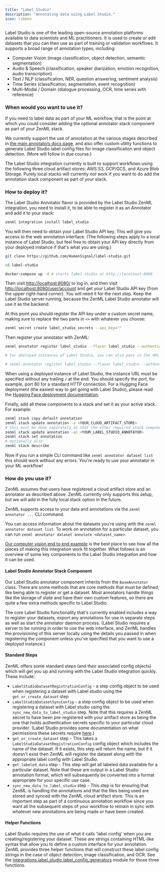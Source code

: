 ```yaml
---
title: "Label Studio"
description: "Annotating data using Label Studio."
icon: ribbon
---
```


Label Studio is one of the leading open-source annotation platforms available to data scientists and ML practitioners. It is used to create or edit datasets that you can then use as part of training or validation workflows. It supports a broad range of annotation types, including:

* Computer Vision (image classification, object detection, semantic segmentation)
* Audio & Speech (classification, speaker diarization, emotion recognition, audio transcription)
* Text / NLP (classification, NER, question answering, sentiment analysis)
* Time Series (classification, segmentation, event recognition)
* Multi-Modal / Domain (dialogue processing, OCR, time series with reference)

### When would you want to use it?

If you need to label data as part of your ML workflow, that is the point at which you could consider adding the optional annotator stack component as part of your ZenML stack.

We currently support the use of annotation at the various stages described in [the main annotators docs page](/latest/stack-components/annotators), and also offer custom utility functions to generate Label Studio label config files for image classification and object detection. (More will follow in due course.)

The Label Studio integration currently is built to support workflows using the following three cloud artifact stores: AWS S3, GCP/GCS, and Azure Blob Storage. Purely local stacks will currently _not_ work if you want to do add the annotation stack component as part of your stack.

### How to deploy it?

The Label Studio Annotator flavor is provided by the Label Studio ZenML integration, you need to install it, to be able to register it as an Annotator and add it to your stack:

```bash
zenml integration install label_studio
```

You will then need to obtain your Label Studio API key. This will give you access to the web annotation interface. (The following steps apply to a local instance of Label Studio, but feel free to obtain your API key directly from your deployed instance if that's what you are using.)

```bash
git clone https://github.com/HumanSignal/label-studio.git

cd label-studio

docker-compose up -d # starts label studio at http://localhost:8080
```

Then visit [http://localhost:8080/](http://localhost:8080/) to log in, and then visit [http://localhost:8080/user/account](http://localhost:8080/user/account) and get your Label Studio API key (from the upper right-hand corner). You will need it for the next step. Keep the Label Studio server running, because the ZenML Label Studio annotator will use it as the backend.

At this point you should register the API key under a custom secret name, making sure to replace the two parts in `<>` with whatever you choose:

```bash
zenml secret create label_studio_secrets --api_key=""
```
Then register your annotator with ZenML:

```bash
zenml annotator register label_studio --flavor label_studio --authentication_secret="label_studio_secrets" --port=8080

# for deployed instances of Label Studio, you can also pass in the URL as follows, for example:

# zenml annotator register label_studio --flavor label_studio --authentication_secret="" --instance_url="" --port=80
```

When using a deployed instance of Label Studio, the instance URL must be specified without any trailing `/` at the end. You should specify the port, for example, port 80 for a standard HTTP connection. For a Hugging Face deployment (the easiest way to get going with Label Studio), please read the [Hugging Face deployment documentation](https://huggingface.co/docs/hub/spaces-sdks-docker-label-studio).

Finally, add all these components to a stack and set it as your active stack. For example:

```bash
zenml stack copy default annotation
zenml stack update annotation -a <YOUR_CLOUD_ARTIFACT_STORE>
# this must be done separately so that the other required stack components are first registered
zenml stack update annotation -an <YOUR_LABEL_STUDIO_ANNOTATOR>
zenml stack set annotation
# optionally also
zenml stack describe
```

Now if you run a simple CLI command like `zenml annotator dataset list` this should work without any errors. You're ready to use your annotator in your ML workflow!

### How do you use it?

ZenML assumes that users have registered a cloud artifact store and an annotator as described above. ZenML currently only supports this setup, but we will add in the fully local stack option in the future.

ZenML supports access to your data and annotations via the `zenml annotator ...` CLI command.

You can access information about the datasets you're using with the `zenml annotator dataset list`. To work on annotation for a particular dataset, you can run `zenml annotator dataset annotate <dataset_name>`.

[Our computer vision end to end example](https://github.com/zenml-io/zenml-projects/tree/main/end-to-end-computer-vision) is the best place to see how all the pieces of making this integration work fit together. What follows is an overview of some key components to the Label Studio integration and how it can be used.

#### Label Studio Annotator Stack Component

Our Label Studio annotator component inherits from the `BaseAnnotator` class. There are some methods that are core methods that must be defined, like being able to register or get a dataset. Most annotators handle things like the storage of state and have their own custom features, so there are quite a few extra methods specific to Label Studio.

The core Label Studio functionality that's currently enabled includes a way to register your datasets, export any annotations for use in separate steps as well as start the annotator daemon process. (Label Studio requires a server to be running in order to use the web interface, and ZenML handles the provisioning of this server locally using the details you passed in when registering the component unless you've specified that you want to use a deployed instance.)

#### Standard Steps

ZenML offers some standard steps (and their associated config objects) which will get you up and running with the Label Studio integration quickly. These include:

* `LabelStudioDatasetRegistrationConfig` \- a step config object to be used when registering a dataset with Label studio using the `get_or_create_dataset` step
* `LabelStudioDatasetSyncConfig` \- a step config object to be used when registering a dataset with Label studio using the `sync_new_data_to_label_studio` step. Note that this requires a ZenML secret to have been pre-registered with your artifact store as being the one that holds authentication secrets specific to your particular cloud provider. (Label Studio provides some documentation on what permissions these secrets require [here](https://labelstud.io/guide/tasks.html).)
* `get_or_create_dataset` step - This takes a `LabelStudioDatasetRegistrationConfig` config object which includes the name of the dataset. If it exists, this step will return the name, but if it doesn't exist then ZenML will register the dataset along with the appropriate label config with Label Studio.
* `get_labeled_data` step - This step will get all labeled data available for a particular dataset. Note that these are output in a Label Studio annotation format, which will subsequently be converted into a format appropriate for your specific use case.
* `sync_new_data_to_label_studio` step - This step is for ensuring that ZenML is handling the annotations and that the files being used are stored and synced with the ZenML cloud artifact store. This is an important step as part of a continuous annotation workflow since you want all the subsequent steps of your workflow to remain in sync with whatever new annotations are being made or have been created.

#### Helper Functions

Label Studio requires the use of what it calls 'label config' when you are creating/registering your dataset. These are strings containing HTML-like syntax that allow you to define a custom interface for your annotation. ZenML provides three helper functions that will construct these label config strings in the case of object detection, image classification, and OCR. See the [integrations.label\_studio.label\_config\_generators](https://github.com/zenml-io/zenml/blob/main/src/zenml/integrations/label%5Fstudio/label%5Fconfig%5Fgenerators/label%5Fconfig%5Fgenerators.py) module for those three functions.

